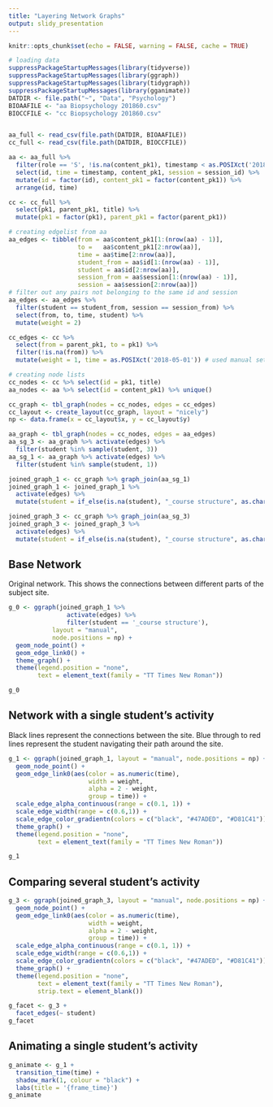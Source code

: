 ---
title: "Layering Network Graphs"
output: slidy_presentation
---

```{r setup}
knitr::opts_chunk$set(echo = FALSE, warning = FALSE, cache = TRUE)
```

``` {r loading_data}
# loading data
suppressPackageStartupMessages(library(tidyverse))
suppressPackageStartupMessages(library(ggraph))
suppressPackageStartupMessages(library(tidygraph))
suppressPackageStartupMessages(library(gganimate))
DATDIR <- file.path("~", "Data", "Psychology")
BIOAAFILE <- "aa Biopsychology 201860.csv"
BIOCCFILE <- "cc Biopsychology 201860.csv"


aa_full <- read_csv(file.path(DATDIR, BIOAAFILE))
cc_full <- read_csv(file.path(DATDIR, BIOCCFILE)) 

aa <- aa_full %>% 
  filter(role == 'S', !is.na(content_pk1), timestamp < as.POSIXct('2018-10-30')) %>% 
  select(id, time = timestamp, content_pk1, session = session_id) %>% 
  mutate(id = factor(id), content_pk1 = factor(content_pk1)) %>% 
  arrange(id, time)

cc <- cc_full %>% 
  select(pk1, parent_pk1, title) %>% 
  mutate(pk1 = factor(pk1), parent_pk1 = factor(parent_pk1))

# creating edgelist from aa
aa_edges <- tibble(from = aa$content_pk1[1:(nrow(aa) - 1)],
                   to =   aa$content_pk1[2:nrow(aa)],
                   time = aa$time[2:nrow(aa)],
                   student_from = aa$id[1:(nrow(aa) - 1)],
                   student = aa$id[2:nrow(aa)],
                   session_from = aa$session[1:(nrow(aa) - 1)],
                   session = aa$session[2:nrow(aa)])
# filter out any pairs not belonging to the same id and session
aa_edges <- aa_edges %>% 
  filter(student == student_from, session == session_from) %>% 
  select(from, to, time, student) %>% 
  mutate(weight = 2)

cc_edges <- cc %>% 
  select(from = parent_pk1, to = pk1) %>% 
  filter(!is.na(from)) %>% 
  mutate(weight = 1, time = as.POSIXct('2018-05-01')) # used manual set time - needs to be well before other data

# creating node lists
cc_nodes <- cc %>% select(id = pk1, title)
aa_nodes <- aa %>% select(id = content_pk1) %>% unique()

cc_graph <- tbl_graph(nodes = cc_nodes, edges = cc_edges)
cc_layout <- create_layout(cc_graph, layout = "nicely")
np <- data.frame(x = cc_layout$x, y = cc_layout$y)

aa_graph <- tbl_graph(nodes = cc_nodes, edges = aa_edges)
aa_sg_3 <- aa_graph %>% activate(edges) %>% 
  filter(student %in% sample(student, 3))
aa_sg_1 <- aa_graph %>% activate(edges) %>% 
  filter(student %in% sample(student, 1))

joined_graph_1 <- cc_graph %>% graph_join(aa_sg_1) 
joined_graph_1 <- joined_graph_1 %>% 
  activate(edges) %>% 
  mutate(student = if_else(is.na(student), "_course structure", as.character(student)))

joined_graph_3 <- cc_graph %>% graph_join(aa_sg_3) 
joined_graph_3 <- joined_graph_3 %>% 
  activate(edges) %>% 
  mutate(student = if_else(is.na(student), "_course structure", as.character(student)))

```


## Base Network

Original network. This shows the connections between different parts of the subject site.


``` {r draw_base_graph}
g_0 <- ggraph(joined_graph_1 %>% 
                activate(edges) %>% 
                filter(student == '_course structure'), 
            layout = "manual", 
            node.positions = np) + 
  geom_node_point() + 
  geom_edge_link0() +
  theme_graph() +
  theme(legend.position = "none",
        text = element_text(family = "TT Times New Roman"))

g_0
```

## Network with a single student's activity

Black lines represent the connections between the site. Blue through to red lines represent the student navigating their path around the site.

```{r single_activity}
g_1 <- ggraph(joined_graph_1, layout = "manual", node.positions = np) + 
  geom_node_point() + 
  geom_edge_link0(aes(color = as.numeric(time), 
                      width = weight, 
                      alpha = 2 - weight,
                      group = time)) +
  scale_edge_alpha_continuous(range = c(0.1, 1)) +
  scale_edge_width(range = c(0.6,1)) +
  scale_edge_color_gradientn(colors = c("black", "#47ADED", "#D81C41")) +
  theme_graph() +
  theme(legend.position = "none",
        text = element_text(family = "TT Times New Roman"))

g_1
```

## Comparing several student's activity


```{r facet_graph}
g_3 <- ggraph(joined_graph_3, layout = "manual", node.positions = np) + 
  geom_node_point() + 
  geom_edge_link0(aes(color = as.numeric(time), 
                      width = weight, 
                      alpha = 2 - weight,
                      group = time)) +
  scale_edge_alpha_continuous(range = c(0.1, 1)) +
  scale_edge_width(range = c(0.6,1)) +
  scale_edge_color_gradientn(colors = c("black", "#47ADED", "#D81C41")) +
  theme_graph() +
  theme(legend.position = "none",
        text = element_text(family = "TT Times New Roman"),
        strip.text = element_blank())

g_facet <- g_3 +
  facet_edges(~ student)
g_facet
```

## Animating a single student's activity


``` {r animate_graph}
g_animate <- g_1 +
  transition_time(time) +
  shadow_mark(1, colour = "black") +
  labs(title = '{frame_time}')
g_animate
```




